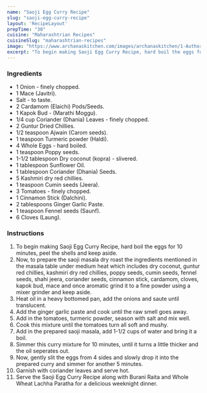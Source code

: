 ---
name: "Saoji Egg Curry Recipe"
slug: "saoji-egg-curry-recipe"
layout: 'RecipeLayout'
prepTime: "30"
cuisine: "Maharashtrian Recipes"
cuisineSlug: "maharashtrian-recipes"
image: "https://www.archanaskitchen.com/images/archanaskitchen/1-Author/nithya.anantham/Saoji_Egg_Curry_Recipe.jpg"
excerpt: "To begin making Saoji Egg Curry Recipe, hard boil the eggs for 10 minutes, peel the shells and keep aside"
---

### Ingredients

- 1 Onion - finely chopped.
- 1 Mace (Javitri).
- Salt - to taste.
- 2 Cardamom (Elaichi) Pods/Seeds.
- 1 Kapok Bud - (Marathi Moggu).
- 1/4 cup Coriander (Dhania) Leaves - finely chopped.
- 2 Guntur Dried Chillies.
- 1/2 teaspoon Ajwain (Carom seeds).
- 1 teaspoon Turmeric powder (Haldi).
- 4 Whole Eggs - hard boiled.
- 1 teaspoon Poppy seeds.
- 1-1/2 tablespoon Dry coconut (kopra) - slivered.
- 1 tablespoon Sunflower Oil.
- 1 tablespoon Coriander (Dhania) Seeds.
- 5 Kashmiri dry red chillies.
- 1 teaspoon Cumin seeds (Jeera).
- 3 Tomatoes - finely chopped.
- 1 Cinnamon Stick (Dalchini).
- 2 tablespoons Ginger Garlic Paste.
- 1 teaspoon Fennel seeds (Saunf).
- 6 Cloves (Laung).

### Instructions

1. To begin making Saoji Egg Curry Recipe, hard boil the eggs for 10 minutes, peel the shells and keep aside.
1. Now, to prepare the saoji masala dry roast the ingredients mentioned in the masala table under medium heat which includes dry coconut, guntur red chillies, kashmiri dry red chillies, poppy seeds, cumin seeds, fennel seeds, shahi jeera, coriander seeds, cinnamon stick, cardamom, cloves, kapok bud, mace and once aromatic grind it to a fine powder using a mixer grinder and keep aside.
1. Heat oil in a heavy bottomed pan, add the onions and saute until translucent.
1. Add the ginger garlic paste and cook until the raw smell goes away.
1. Add in the tomatoes, turmeric powder, season with salt and mix well.
1. Cook this mixture until the tomatoes turn all soft and mushy.
1. Add in the prepared saoji masala, add 1-1/2 cups of water and bring it a boil.
1. Simmer this curry mixture for 10 minutes, until it turns a little thicker and the oil seperates out.
1. Now, gently slit the eggs from 4 sides and slowly drop it into the prepared curry and simmer for another 5 minutes.
1. Garnish with coriander leaves and serve hot.
1. Serve the Saoji Egg Curry Recipe along with Burani Raita and Whole Wheat Lachha Paratha for a delicious weeknight dinner.
